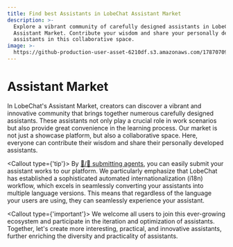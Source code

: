 ```yaml
---
title: Find best Assistants in LobeChat Assistant Market
description: >-
  Explore a vibrant community of carefully designed assistants in LobeChat's
  Assistant Market. Contribute your wisdom and share your personally developed
  assistants in this collaborative space.
image: >-
  https://github-production-user-asset-6210df.s3.amazonaws.com/17870709/268670869-f1ffbf66-42b6-42cf-a937-9ce1f8328514.png
---
```


# Assistant Market

In LobeChat's Assistant Market, creators can discover a vibrant and innovative community that brings together numerous carefully designed assistants. These assistants not only play a crucial role in work scenarios but also provide great convenience in the learning process. Our market is not just a showcase platform, but also a collaborative space. Here, everyone can contribute their wisdom and share their personally developed assistants.

<Callout type={'tip'}>
  By [🤖/🏪 submitting agents](https://github.com/lobehub/lobe-chat-agents), you can easily submit
  your assistant works to our platform. We particularly emphasize that LobeChat has established a
  sophisticated automated internationalization (i18n) workflow, which excels in seamlessly
  converting your assistants into multiple language versions. This means that regardless of the
  language your users are using, they can seamlessly experience your assistant.
</Callout>

<Callout type={'important'}>
  We welcome all users to join this ever-growing ecosystem and participate in the iteration and
  optimization of assistants. Together, let's create more interesting, practical, and innovative
  assistants, further enriching the diversity and practicality of assistants.
</Callout>
